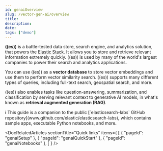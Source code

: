 ```yaml
---
id: genaiOverview
slug: /vector-gen-ai/overview
title:
description:
date:
tags: ["demo"]
---
```


<DocLandingHero
icon='logoElastic'
title='Vector search and generative AI developer guide'
description="For developers who want to test and build applications that combine ((es))'s machine learning and vector search capabilities with generative AI."
buttonText='Quick start'
landingPageId='genaiQuickStart'
/>

**((es))** is a battle-tested data store, search engine, and analytics solution, that powers the [Elastic Stack](https://www.elastic.co/elastic-stack).
It allows you to store and retrieve relevant information extremely quickly.
((es)) is used by many of the world's largest companies to power their search and analytics applications.

You can use ((es)) as a **vector database** to store vector embeddings and use them to perform vector similarity search.
((es)) supports many different types of queries, including full-text search, geospatial search, and more.

((es)) also enables tasks like question-answering, summarization, and classification by serving relevant context to generative AI models,
in what's known as **retrieval augmented generation (RAG)**.

<DocCallOut>
ℹ️ This guide is a companion to the public [`elasticsearch-labs` GitHub repository](www.github.com/elastic/elasticsearch-labs), which contains sample apps, executable Python notebooks, and more.
</DocCallOut>

<DocRelatedArticles
  sectionTitle="Quick links"
  items={
    [
      {
        "pageId": "genaiSetup"
      },
      {
        "pageId": "genaiQuickStart"
      },
      {
        "pageId": "genaiNotebooks"
      },
    ]
  }
/>
